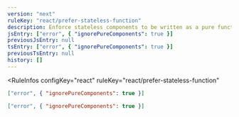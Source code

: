 ```yaml
---
version: "next"
ruleKey: "react/prefer-stateless-function"
description: Enforce stateless components to be written as a pure function
jsEntry: ["error", { "ignorePureComponents": true }]
previousJsEntry: null
tsEntry: ["error", { "ignorePureComponents": true }]
previousTsEntry: null
history: []
---
```


<RuleInfos 
  configKey="react" 
  ruleKey="react/prefer-stateless-function" 
>

```json
["error", { "ignorePureComponents": true }]
```

```json
["error", { "ignorePureComponents": true }]
```

</RuleInfos>

